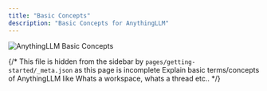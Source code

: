 ```yaml
---
title: "Basic Concepts"
description: "Basic Concepts for AnythingLLM"
---
```



<Image
  src="/images/getting-started/basic-concepts/thumbnail.png" 
  height={1080} 
  width={1920} 
  quality={100}
  alt="AnythingLLM Basic Concepts"
/>

{/* This file is hidden from the sidebar by `pages/getting-started/_meta.json` as this page is incomplete
Explain basic terms/concepts of AnythingLLM like Whats a workspace, whats a thread etc.. */}

